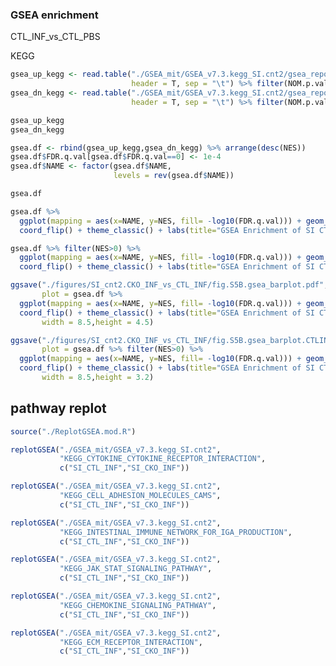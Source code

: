 


### GSEA enrichment                

CTL_INF_vs_CTL_PBS                    

KEGG                 

```{r}
gsea_up_kegg <- read.table("./GSEA_mit/GSEA_v7.3.kegg_SI.cnt2/gsea_report_for_0_1666620740713.tsv",
                           header = T, sep = "\t") %>% filter(NOM.p.val < 0.065)
gsea_dn_kegg <- read.table("./GSEA_mit/GSEA_v7.3.kegg_SI.cnt2/gsea_report_for_1_1666620740713.tsv",
                           header = T, sep = "\t") %>% filter(NOM.p.val < 0.065)
```

```{r paged.print=FALSE}
gsea_up_kegg
gsea_dn_kegg
```

```{r paged.print=FALSE}
gsea.df <- rbind(gsea_up_kegg,gsea_dn_kegg) %>% arrange(desc(NES))
gsea.df$FDR.q.val[gsea.df$FDR.q.val==0] <- 1e-4
gsea.df$NAME <- factor(gsea.df$NAME, 
                       levels = rev(gsea.df$NAME))

gsea.df
```

```{r paged.print=FALSE, fig.width=7.5, fig.height=4.8}
gsea.df %>%
  ggplot(mapping = aes(x=NAME, y=NES, fill= -log10(FDR.q.val))) + geom_bar(stat = "identity") + 
  coord_flip() + theme_classic() + labs(title="GSEA Enrichment of SI CTL_INF vs CKO_INF",x="") + scale_fill_viridis_c()
```

```{r paged.print=FALSE, fig.width=7.5, fig.height=3.2}
gsea.df %>% filter(NES>0) %>%
  ggplot(mapping = aes(x=NAME, y=NES, fill= -log10(FDR.q.val))) + geom_bar(stat = "identity") + 
  coord_flip() + theme_classic() + labs(title="GSEA Enrichment of SI CTL_INF vs CKO_INF",x="") + scale_fill_viridis_c()
```

```{r eval=FALSE, include=FALSE}
ggsave("./figures/SI_cnt2.CKO_INF_vs_CTL_INF/fig.S5B.gsea_barplot.pdf",
       plot = gsea.df %>%
  ggplot(mapping = aes(x=NAME, y=NES, fill= -log10(FDR.q.val))) + geom_bar(stat = "identity") + 
  coord_flip() + theme_classic() + labs(title="GSEA Enrichment of SI CTL_INF vs CKO_INF",x="") + scale_fill_viridis_c(),
       width = 8.5,height = 4.5)

ggsave("./figures/SI_cnt2.CKO_INF_vs_CTL_INF/fig.S5B.gsea_barplot.CTLINF_only.pdf",
       plot = gsea.df %>% filter(NES>0) %>%
  ggplot(mapping = aes(x=NAME, y=NES, fill= -log10(FDR.q.val))) + geom_bar(stat = "identity") + 
  coord_flip() + theme_classic() + labs(title="GSEA Enrichment of SI CTL_INF vs CKO_INF",x="") + scale_fill_viridis_c(),
       width = 8.5,height = 3.2)

```


## pathway replot             


```{r}
source("./ReplotGSEA.mod.R")
```

```{r echo=FALSE, fig.height=4, fig.width=4}
replotGSEA("./GSEA_mit/GSEA_v7.3.kegg_SI.cnt2",
           "KEGG_CYTOKINE_CYTOKINE_RECEPTOR_INTERACTION",
           c("SI_CTL_INF","SI_CKO_INF"))
```

```{r echo=FALSE, fig.height=4, fig.width=4}
replotGSEA("./GSEA_mit/GSEA_v7.3.kegg_SI.cnt2",
           "KEGG_CELL_ADHESION_MOLECULES_CAMS",
           c("SI_CTL_INF","SI_CKO_INF"))
```


```{r echo=FALSE, fig.height=4, fig.width=4}
replotGSEA("./GSEA_mit/GSEA_v7.3.kegg_SI.cnt2",
           "KEGG_INTESTINAL_IMMUNE_NETWORK_FOR_IGA_PRODUCTION",
           c("SI_CTL_INF","SI_CKO_INF"))
```

```{r echo=FALSE, fig.height=4, fig.width=4}
replotGSEA("./GSEA_mit/GSEA_v7.3.kegg_SI.cnt2",
           "KEGG_JAK_STAT_SIGNALING_PATHWAY",
           c("SI_CTL_INF","SI_CKO_INF"))
```

```{r echo=FALSE, fig.height=4, fig.width=4}
replotGSEA("./GSEA_mit/GSEA_v7.3.kegg_SI.cnt2",
           "KEGG_CHEMOKINE_SIGNALING_PATHWAY",
           c("SI_CTL_INF","SI_CKO_INF"))
```

```{r echo=FALSE, fig.height=4, fig.width=4}
replotGSEA("./GSEA_mit/GSEA_v7.3.kegg_SI.cnt2",
           "KEGG_ECM_RECEPTOR_INTERACTION",
           c("SI_CTL_INF","SI_CKO_INF"))
```



